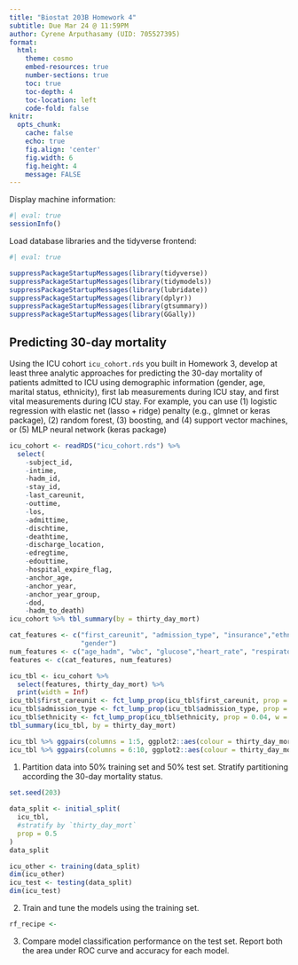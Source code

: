 ```yaml
---
title: "Biostat 203B Homework 4"
subtitle: Due Mar 24 @ 11:59PM
author: Cyrene Arputhasamy (UID: 705527395)
format:
  html:
    theme: cosmo
    embed-resources: true
    number-sections: true
    toc: true
    toc-depth: 4
    toc-location: left
    code-fold: false
knitr:
  opts_chunk: 
    cache: false    
    echo: true
    fig.align: 'center'
    fig.width: 6
    fig.height: 4
    message: FALSE
---
```


Display machine information:
```r
#| eval: true
sessionInfo()
```
Load database libraries and the tidyverse frontend:
```r
#| eval: true

suppressPackageStartupMessages(library(tidyverse))
suppressPackageStartupMessages(library(tidymodels))
suppressPackageStartupMessages(library(lubridate))
suppressPackageStartupMessages(library(dplyr))
suppressPackageStartupMessages(library(gtsummary))
suppressPackageStartupMessages(library(GGally))
```

## Predicting 30-day mortality

Using the ICU cohort `icu_cohort.rds` you built in Homework 3, develop at least three analytic approaches for predicting the 30-day mortality of patients admitted to ICU using demographic information (gender, age, marital status, ethnicity), first lab measurements during ICU stay, and first vital measurements during ICU stay. For example, you can use (1) logistic regression with elastic net (lasso + ridge) penalty (e.g., glmnet or keras package), (2) random forest, (3) boosting, and (4) support vector machines, or (5) MLP neural network (keras package)
```r
icu_cohort <- readRDS("icu_cohort.rds") %>%
  select(
    -subject_id,
    -intime,
    -hadm_id,
    -stay_id,
    -last_careunit,
    -outtime,
    -los,
    -admittime,
    -dischtime,
    -deathtime,
    -discharge_location,
    -edregtime,
    -edouttime,
    -hospital_expire_flag,
    -anchor_age,
    -anchor_year,
    -anchor_year_group,
    -dod,
    -hadm_to_death)
icu_cohort %>% tbl_summary(by = thirty_day_mort)
```
```r
cat_features <- c("first_careunit", "admission_type", "insurance","ethnicity",
                  "gender")
num_features <- c("age_hadm", "wbc", "glucose","heart_rate", "respiratory_rate")
features <- c(cat_features, num_features)
```
```r
icu_tbl <- icu_cohort %>%
  select(features, thirty_day_mort) %>%
  print(width = Inf)
icu_tbl$first_careunit <- fct_lump_prop(icu_tbl$first_careunit, prop = 0.15, w = NULL, other_level = "Other")
icu_tbl$admission_type <- fct_lump_prop(icu_tbl$admission_type, prop = 0.10, w = NULL, other_level = "Other")
icu_tbl$ethnicity <- fct_lump_prop(icu_tbl$ethnicity, prop = 0.04, w = NULL, other_level = "Other")
tbl_summary(icu_tbl, by = thirty_day_mort)
```


```r
icu_tbl %>% ggpairs(columns = 1:5, ggplot2::aes(colour = thirty_day_mort))
icu_tbl %>% ggpairs(columns = 6:10, ggplot2::aes(colour = thirty_day_mort))
```

1. Partition data into 50% training set and 50% test set. Stratify partitioning according the 30-day mortality status.
```r
set.seed(203)
    
data_split <- initial_split(
  icu_tbl,
  #stratify by `thirty_day_mort`
  prop = 0.5
)
data_split
```

```r
icu_other <- training(data_split)
dim(icu_other)
icu_test <- testing(data_split)
dim(icu_test)
```


2. Train and tune the models using the training set.
```r
rf_recipe <- 
```

3. Compare model classification performance on the test set. Report both the area under ROC curve and accuracy for each model.
